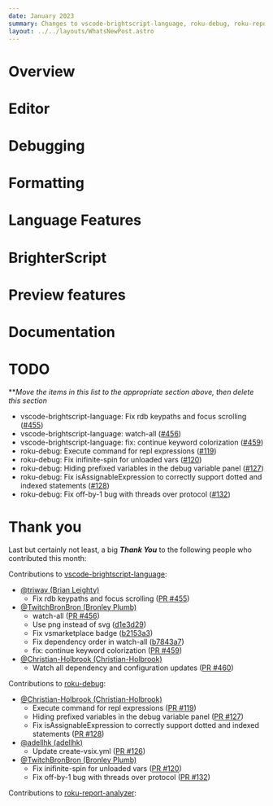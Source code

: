 ```yaml
---
date: January 2023
summary: Changes to vscode-brightscript-language, roku-debug, roku-report-analyzer
layout: ../../layouts/WhatsNewPost.astro
---
```

# Overview

# Editor

# Debugging

# Formatting

# Language Features

# BrighterScript

# Preview features

# Documentation


# TODO
***Move the items in this list to the appropriate section above, then delete this section*
 - vscode-brightscript-language: Fix rdb keypaths and focus scrolling ([#455](https://github.com/RokuCommunity/vscode-brightscript-language/pull/455))
 - vscode-brightscript-language: watch-all ([#456](https://github.com/RokuCommunity/vscode-brightscript-language/pull/456))
 - vscode-brightscript-language: fix: continue keyword colorization ([#459](https://github.com/RokuCommunity/vscode-brightscript-language/pull/459))
 - roku-debug: Execute command for repl expressions ([#119](https://github.com/RokuCommunity/roku-debug/pull/119))
 - roku-debug: Fix inifinite-spin for unloaded vars ([#120](https://github.com/RokuCommunity/roku-debug/pull/120))
 - roku-debug: Hiding prefixed variables in the debug variable panel ([#127](https://github.com/RokuCommunity/roku-debug/pull/127))
 - roku-debug: Fix isAssignableExpression to correctly support dotted and indexed statements ([#128](https://github.com/RokuCommunity/roku-debug/pull/128))
 - roku-debug: Fix off-by-1 bug with threads over protocol ([#132](https://github.com/RokuCommunity/roku-debug/pull/132))
# Thank you
Last but certainly not least, a big ***Thank You*** to the following people who contributed this month:

Contributions to [vscode-brightscript-language](https://github.com/RokuCommunity/vscode-brightscript-language):
 - [@triwav (Brian Leighty)](https://github.com/triwav)
    - Fix rdb keypaths and focus scrolling ([PR #455](https://github.com/RokuCommunity/vscode-brightscript-language/pull/455))
 - [@TwitchBronBron (Bronley Plumb)](https://github.com/TwitchBronBron)
    - watch-all ([PR #456](https://github.com/RokuCommunity/vscode-brightscript-language/pull/456))
    - Use png instead of svg ([d1e3d29](https://github.com/RokuCommunity/vscode-brightscript-language/commit/d1e3d29))
    - Fix vsmarketplace badge ([b2153a3](https://github.com/RokuCommunity/vscode-brightscript-language/commit/b2153a3))
    - Fix dependency order in watch-all ([b7843a7](https://github.com/RokuCommunity/vscode-brightscript-language/commit/b7843a7))
    - fix: continue keyword colorization ([PR #459](https://github.com/RokuCommunity/vscode-brightscript-language/pull/459))
 - [@Christian-Holbrook (Christian-Holbrook)](https://github.com/Christian-Holbrook)
    - Watch all dependency and configuration updates ([PR #460](https://github.com/RokuCommunity/vscode-brightscript-language/pull/460))

Contributions to [roku-debug](https://github.com/RokuCommunity/roku-debug):
 - [@Christian-Holbrook (Christian-Holbrook)](https://github.com/Christian-Holbrook)
    - Execute command for repl expressions ([PR #119](https://github.com/RokuCommunity/roku-debug/pull/119))
    - Hiding prefixed variables in the debug variable panel ([PR #127](https://github.com/RokuCommunity/roku-debug/pull/127))
    - Fix isAssignableExpression to correctly support dotted and indexed statements ([PR #128](https://github.com/RokuCommunity/roku-debug/pull/128))
 - [@adellhk (adellhk)](https://github.com/adellhk)
    - Update create-vsix.yml ([PR #126](https://github.com/RokuCommunity/roku-debug/pull/126))
 - [@TwitchBronBron (Bronley Plumb)](https://github.com/TwitchBronBron)
    - Fix inifinite-spin for unloaded vars ([PR #120](https://github.com/RokuCommunity/roku-debug/pull/120))
    - Fix off-by-1 bug with threads over protocol ([PR #132](https://github.com/RokuCommunity/roku-debug/pull/132))

Contributions to [roku-report-analyzer](https://github.com/RokuCommunity/roku-report-analyzer):
